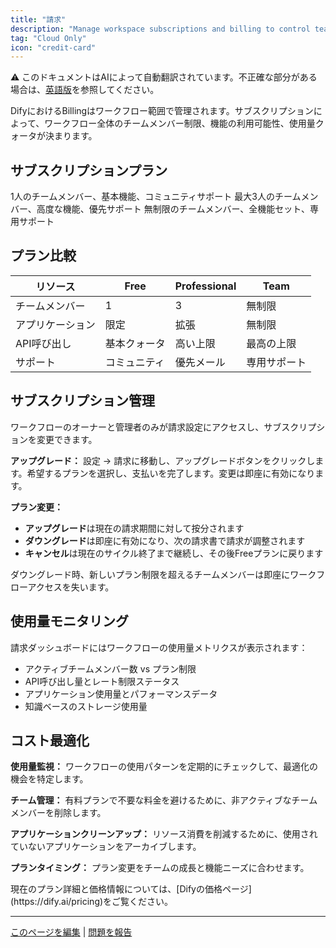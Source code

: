 ```yaml
---
title: "請求"
description: "Manage workspace subscriptions and billing to control team size and feature access"
tag: "Cloud Only"
icon: "credit-card"
---
```


<Note> ⚠️ このドキュメントはAIによって自動翻訳されています。不正確な部分がある場合は、[英語版](/en/documentation/pages/workspace/subscription-management)を参照してください。</Note>


DifyにおけるBillingはワークフロー範囲で管理されます。サブスクリプションによって、ワークフロー全体のチームメンバー制限、機能の利用可能性、使用量クォータが決まります。

## サブスクリプションプラン

<CardGroup cols={3}>
  <Card title="Free" icon="gift">
    1人のチームメンバー、基本機能、コミュニティサポート
  </Card>
  <Card title="Professional" icon="rocket">
    最大3人のチームメンバー、高度な機能、優先サポート
  </Card>
  <Card title="Team" icon="users">
    無制限のチームメンバー、全機能セット、専用サポート
  </Card>
</CardGroup>

## プラン比較

| リソース | Free | Professional | Team |
|----------|------|--------------|------|
| チームメンバー | 1 | 3 | 無制限 |
| アプリケーション | 限定 | 拡張 | 無制限 |
| API呼び出し | 基本クォータ | 高い上限 | 最高の上限 |
| サポート | コミュニティ | 優先メール | 専用サポート |

## サブスクリプション管理

ワークフローのオーナーと管理者のみが請求設定にアクセスし、サブスクリプションを変更できます。

**アップグレード：** 設定 → 請求に移動し、アップグレードボタンをクリックします。希望するプランを選択し、支払いを完了します。変更は即座に有効になります。

**プラン変更：**
- **アップグレード**は現在の請求期間に対して按分されます
- **ダウングレード**は即座に有効になり、次の請求書で請求が調整されます
- **キャンセル**は現在のサイクル終了まで継続し、その後Freeプランに戻ります

<Warning>
ダウングレード時、新しいプラン制限を超えるチームメンバーは即座にワークフローアクセスを失います。
</Warning>

## 使用量モニタリング

請求ダッシュボードにはワークフローの使用量メトリクスが表示されます：
- アクティブチームメンバー数 vs プラン制限
- API呼び出し量とレート制限ステータス
- アプリケーション使用量とパフォーマンスデータ
- 知識ベースのストレージ使用量

## コスト最適化

**使用量監視：** ワークフローの使用パターンを定期的にチェックして、最適化の機会を特定します。

**チーム管理：** 有料プランで不要な料金を避けるために、非アクティブなチームメンバーを削除します。

**アプリケーションクリーンアップ：** リソース消費を削減するために、使用されていないアプリケーションをアーカイブします。

**プランタイミング：** プラン変更をチームの成長と機能ニーズに合わせます。

<Info>
現在のプラン詳細と価格情報については、[Difyの価格ページ](https://dify.ai/pricing)をご覧ください。
</Info>

---

[このページを編集](https://github.com/langgenius/dify-docs/edit/main/en/guides/management/subscription-management.mdx) | [問題を報告](https://github.com/langgenius/dify-docs/issues/new?template=docs.yml)